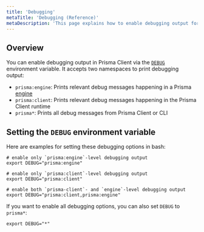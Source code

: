 ```yaml
---
title: 'Debugging'
metaTitle: 'Debugging (Reference)'
metaDescription: 'This page explains how to enable debugging output for Prisma Client by setting the `DEBUG` environment variable.'
---
```


## Overview

You can enable debugging output in Prisma Client via the [`DEBUG`](../../../reference/api-reference/environment-variables-reference/#debug) environment variable. It accepts two namespaces to print debugging output:

- `prisma:engine`: Prints relevant debug messages happening in a Prisma [engine](https://github.com/prisma/prisma-engines/)
- `prisma:client`: Prints relevant debug messages happening in the Prisma Client runtime
- `prisma*`: Prints all debug messages from Prisma Client or CLI

## Setting the `DEBUG` environment variable

Here are examples for setting these debugging options in bash:

```terminal
# enable only `prisma:engine`-level debugging output
export DEBUG="prisma:engine"

# enable only `prisma:client`-level debugging output
export DEBUG="prisma:client"

# enable both `prisma-client`- and `engine`-level debugging output
export DEBUG="prisma:client,prisma:engine"
```

If you want to enable all debugging options, you can also set `DEBUG` to `prisma*`:

```terminal
export DEBUG="*"
```

